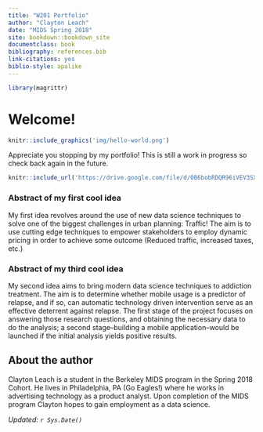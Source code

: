 ```yaml
---
title: "W201 Portfolio"
author: "Clayton Leach"
date: "MIDS Spring 2018"
site: bookdown::bookdown_site
documentclass: book
bibliography: references.bib
link-citations: yes
biblio-style: apalike
---
```


<!-- This won't be displayed but it will initialize your R session. Add any R libraries you need here. -->
```r
library(magrittr)
```


# Welcome! {-}

<!-- You can include images saved within your repo... -->
```r
knitr::include_graphics('img/hello-world.png')
```

Appreciate you stopping by my portfolio!  This is still a work in progress so check back again in the future.

<!-- Below this line is just examples of how you can embed video from Google Drive. First you have to enable sharing, then just get the object ID which is that long string between d/ and /preview and will also be appended to any sharing link you generate for your video. -->
<p>
```r
knitr::include_url('https://drive.google.com/file/d/0B6bobRDQR96iVEV3SXJJal9CczQ/preview')
```

### Abstract of my first cool idea {-}

My first idea revolves around the use of new data science techniques to solve one of the biggest challenges in urban planning: Traffic!  The aim is to use cutting edge techniques to empower stakeholders to employ dynamic pricing in order to achieve some outcome (Reduced traffic, increased taxes, etc.)

  
### Abstract of my third cool idea {-}

My second idea aims to bring modern data science techniques to addiction treatment.  The aim is to determine whether mobile usage is a predictor of relapse, and if so, can automatic technology driven intervention serve as an effective deterrent against relapse.  The first stage of the project focuses on answering those research questions, and obtaining the necessary data to do the analysis; a second stage--building a mobile application--would be launched if the initial analysis yields positive results.

## About the author {-}

Clayton Leach is a student in the Berkeley MIDS program in the Spring 2018 Cohort.  He lives in Philadelphia, PA  (Go Eagles!) where he works in advertising technology as a product analyst.  Upon completion of the MIDS program Clayton hopes to gain employment as a data science.

*Updated: `r Sys.Date()`*
